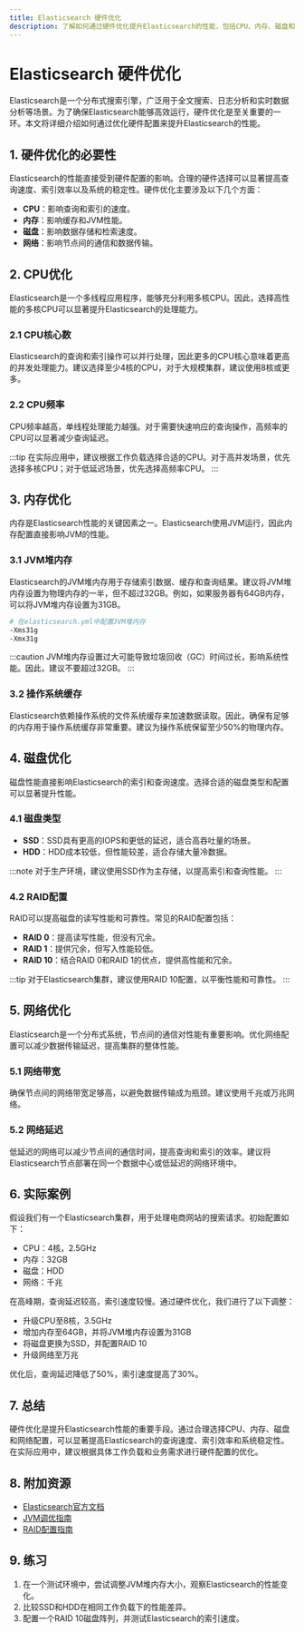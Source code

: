 ```yaml
---
title: Elasticsearch 硬件优化
description: 了解如何通过硬件优化提升Elasticsearch的性能，包括CPU、内存、磁盘和网络的选择与配置。
---
```


# Elasticsearch 硬件优化

Elasticsearch是一个分布式搜索引擎，广泛用于全文搜索、日志分析和实时数据分析等场景。为了确保Elasticsearch能够高效运行，硬件优化是至关重要的一环。本文将详细介绍如何通过优化硬件配置来提升Elasticsearch的性能。

## 1. 硬件优化的必要性

Elasticsearch的性能直接受到硬件配置的影响。合理的硬件选择可以显著提高查询速度、索引效率以及系统的稳定性。硬件优化主要涉及以下几个方面：

- **CPU**：影响查询和索引的速度。
- **内存**：影响缓存和JVM性能。
- **磁盘**：影响数据存储和检索速度。
- **网络**：影响节点间的通信和数据传输。

## 2. CPU优化

Elasticsearch是一个多线程应用程序，能够充分利用多核CPU。因此，选择高性能的多核CPU可以显著提升Elasticsearch的处理能力。

### 2.1 CPU核心数

Elasticsearch的查询和索引操作可以并行处理，因此更多的CPU核心意味着更高的并发处理能力。建议选择至少4核的CPU，对于大规模集群，建议使用8核或更多。

### 2.2 CPU频率

CPU频率越高，单线程处理能力越强。对于需要快速响应的查询操作，高频率的CPU可以显著减少查询延迟。

:::tip
在实际应用中，建议根据工作负载选择合适的CPU。对于高并发场景，优先选择多核CPU；对于低延迟场景，优先选择高频率CPU。
:::

## 3. 内存优化

内存是Elasticsearch性能的关键因素之一。Elasticsearch使用JVM运行，因此内存配置直接影响JVM的性能。

### 3.1 JVM堆内存

Elasticsearch的JVM堆内存用于存储索引数据、缓存和查询结果。建议将JVM堆内存设置为物理内存的一半，但不超过32GB。例如，如果服务器有64GB内存，可以将JVM堆内存设置为31GB。

```bash
# 在elasticsearch.yml中配置JVM堆内存
-Xms31g
-Xmx31g
```

:::caution
JVM堆内存设置过大可能导致垃圾回收（GC）时间过长，影响系统性能。因此，建议不要超过32GB。
:::

### 3.2 操作系统缓存

Elasticsearch依赖操作系统的文件系统缓存来加速数据读取。因此，确保有足够的内存用于操作系统缓存非常重要。建议为操作系统保留至少50%的物理内存。

## 4. 磁盘优化

磁盘性能直接影响Elasticsearch的索引和查询速度。选择合适的磁盘类型和配置可以显著提升性能。

### 4.1 磁盘类型

- **SSD**：SSD具有更高的IOPS和更低的延迟，适合高吞吐量的场景。
- **HDD**：HDD成本较低，但性能较差，适合存储大量冷数据。

:::note
对于生产环境，建议使用SSD作为主存储，以提高索引和查询性能。
:::

### 4.2 RAID配置

RAID可以提高磁盘的读写性能和可靠性。常见的RAID配置包括：

- **RAID 0**：提高读写性能，但没有冗余。
- **RAID 1**：提供冗余，但写入性能较低。
- **RAID 10**：结合RAID 0和RAID 1的优点，提供高性能和冗余。

:::tip
对于Elasticsearch集群，建议使用RAID 10配置，以平衡性能和可靠性。
:::

## 5. 网络优化

Elasticsearch是一个分布式系统，节点间的通信对性能有重要影响。优化网络配置可以减少数据传输延迟，提高集群的整体性能。

### 5.1 网络带宽

确保节点间的网络带宽足够高，以避免数据传输成为瓶颈。建议使用千兆或万兆网络。

### 5.2 网络延迟

低延迟的网络可以减少节点间的通信时间，提高查询和索引的效率。建议将Elasticsearch节点部署在同一个数据中心或低延迟的网络环境中。

## 6. 实际案例

假设我们有一个Elasticsearch集群，用于处理电商网站的搜索请求。初始配置如下：

- CPU：4核，2.5GHz
- 内存：32GB
- 磁盘：HDD
- 网络：千兆

在高峰期，查询延迟较高，索引速度较慢。通过硬件优化，我们进行了以下调整：

- 升级CPU至8核，3.5GHz
- 增加内存至64GB，并将JVM堆内存设置为31GB
- 将磁盘更换为SSD，并配置RAID 10
- 升级网络至万兆

优化后，查询延迟降低了50%，索引速度提高了30%。

## 7. 总结

硬件优化是提升Elasticsearch性能的重要手段。通过合理选择CPU、内存、磁盘和网络配置，可以显著提高Elasticsearch的查询速度、索引效率和系统稳定性。在实际应用中，建议根据具体工作负载和业务需求进行硬件配置的优化。

## 8. 附加资源

- [Elasticsearch官方文档](https://www.elastic.co/guide/en/elasticsearch/reference/current/index.html)
- [JVM调优指南](https://docs.oracle.com/javase/8/docs/technotes/guides/vm/gctuning/)
- [RAID配置指南](https://en.wikipedia.org/wiki/RAID)

## 9. 练习

1. 在一个测试环境中，尝试调整JVM堆内存大小，观察Elasticsearch的性能变化。
2. 比较SSD和HDD在相同工作负载下的性能差异。
3. 配置一个RAID 10磁盘阵列，并测试Elasticsearch的索引速度。